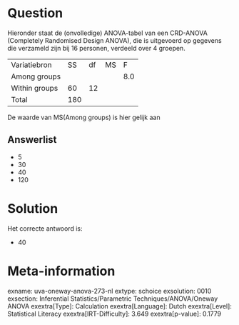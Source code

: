 Question
========

Hieronder staat de (onvolledige) ANOVA-tabel van een CRD-ANOVA
(Completely Randomised Design ANOVA), die is uitgevoerd op gegevens die
verzameld zijn bij 16 personen, verdeeld over 4 groepen. 

  --------------- ----- ---- ---- -----
  Variatiebron    SS    df   MS   F
  Among groups                    8.0
  Within groups   60    12         
  Total           180              
  --------------- ----- ---- ---- -----

De waarde van MS(Among groups) is hier gelijk aan

Answerlist
----------

* 5
* 30
* 40
* 120

Solution
========

Het correcte antwoord is: 

* 40

Meta-information
================
exname: uva-oneway-anova-273-nl
extype: schoice
exsolution: 0010
exsection: Inferential Statistics/Parametric Techniques/ANOVA/Oneway ANOVA
exextra[Type]: Calculation
exextra[Language]: Dutch
exextra[Level]: Statistical Literacy
exextra[IRT-Difficulty]: 3.649
exextra[p-value]: 0.1779
